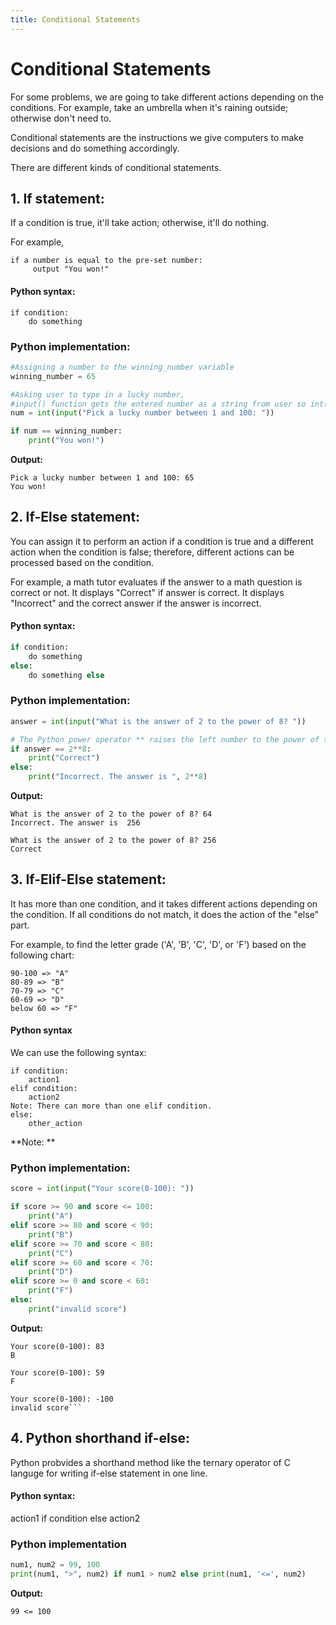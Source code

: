 ---
title: Conditional Statements
---

<CodeLabLayout title="PythonConditionalStatements">

# Conditional Statements
For some problems, we are going to take different actions depending on the conditions. 
For example, take an umbrella when it's raining outside;  otherwise don't need to.

Conditional statements are the instructions we give computers to make decisions and do something accordingly.

There are different kinds of conditional statements.
## 1. If statement:
If a condition is true, it'll take action; otherwise, it'll do nothing.
   
For example, 
```
if a number is equal to the pre-set number:
     output "You won!"
```

#### Python syntax:
``` 
if condition:
    do something
```
### Python implementation:
```Python
#Assigning a number to the winning_number variable
winning_number = 65

#Asking user to type in a lucky number, 
#input() function gets the entered number as a string from user so int() converts it to an integer
num = int(input("Pick a lucky number between 1 and 100: "))

if num == winning_number:
    print("You won!")
```
**Output:**
```
Pick a lucky number between 1 and 100: 65
You won!
```

## 2. If-Else statement:
You can assign it to perform an action if a condition is true and a different action when the condition is false; therefore, different actions can be processed based on the condition.

For example, a math tutor evaluates if the answer to a math question is correct or not. It displays "Correct" if answer is correct. It displays "Incorrect" and the correct answer if the answer is incorrect.

#### Python syntax:
```Python
if condition:
    do something
else:
    do something else
```

### Python implementation:
```Python
answer = int(input("What is the answer of 2 to the power of 8? "))

# The Python power operator ** raises the left number to the power of the right numer
if answer == 2**8:
    print("Correct")
else:
    print("Incorrect. The answer is ", 2**8)
```
**Output:**
```
What is the answer of 2 to the power of 8? 64
Incorrect. The answer is  256
```
```
What is the answer of 2 to the power of 8? 256
Correct
```

## 3. If-Elif-Else statement:
It has more than one condition, and it takes different actions depending on the condition. If all conditions do not match, it does the action of the "else" part.

For example, to find the letter grade ('A', 'B', 'C', 'D', or 'F') based on the following chart:
```
90-100 => "A"
80-89 => "B"
70-79 => "C"
60-69 => "D"
below 60 => "F"
```

#### Python syntax
We can use the following syntax:
```
if condition:
    action1
elif condition:
    action2
Note: There can more than one elif condition.
else:
    other_action
```
**Note: **

### Python implementation:
```Python
score = int(input("Your score(0-100): "))

if score >= 90 and score <= 100:
    print("A")
elif score >= 80 and score < 90:
    print("B")
elif score >= 70 and score < 80:
    print("C")
elif score >= 60 and score < 70:
    print("D")
elif score >= 0 and score < 60:
    print("F")
else:
    print("invalid score")
```
**Output:**
```
Your score(0-100): 83
B
```

```
Your score(0-100): 59
F
```

```
Your score(0-100): -100
invalid score```
```
 
## 4. Python shorthand if-else:
Python probvides a shorthand method like the ternary operator of C languge for writing if-else statement in one line.

#### Python syntax:
action1 if condition else action2

### Python implementation
```Python
num1, num2 = 99, 100
print(num1, ">", num2) if num1 > num2 else print(num1, '<=', num2)
```
**Output:**
```
99 <= 100
```

</CodeLabLayout>